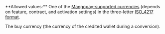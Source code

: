 <ParamField path="CreditedCurrency" type="string" >     
**Allowed values:** One of the <a href="/guides/currencies" target="_blank">Mangopay-supported currencies</a> (depends on feature, contract, and activation settings) in the three-letter <a href="/api-reference/overview/data-formats" target="_blank">ISO_4217 format</a>.

The buy currency (the currency of the credited wallet during a conversion).  
</ParamField>